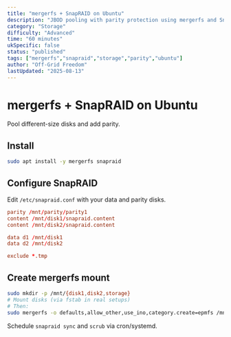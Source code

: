 ```yaml
---
title: "mergerfs + SnapRAID on Ubuntu"
description: "JBOD pooling with parity protection using mergerfs and SnapRAID."
category: "Storage"
difficulty: "Advanced"
time: "60 minutes"
ukSpecific: false
status: "published"
tags: ["mergerfs","snapraid","storage","parity","ubuntu"]
author: "Off-Grid Freedom"
lastUpdated: "2025-08-13"
---
```


# mergerfs + SnapRAID on Ubuntu

Pool different-size disks and add parity.

## Install

```bash
sudo apt install -y mergerfs snapraid
```

## Configure SnapRAID

Edit `/etc/snapraid.conf` with your data and parity disks.

```conf
parity /mnt/parity/parity1
content /mnt/disk1/snapraid.content
content /mnt/disk2/snapraid.content

data d1 /mnt/disk1
data d2 /mnt/disk2

exclude *.tmp
```

## Create mergerfs mount

```bash
sudo mkdir -p /mnt/{disk1,disk2,storage}
# Mount disks (via fstab in real setups)
# Then:
sudo mergerfs -o defaults,allow_other,use_ino,category.create=epmfs /mnt/disk* /mnt/storage
```

Schedule `snapraid sync` and `scrub` via cron/systemd.
